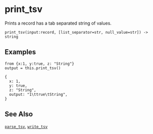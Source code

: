 
# print_tsv

Prints a record has a tab separated string of values.

```tql
print_tsv(input:record, [list_separator=str, null_value=str]) -> string
```

<Docs operator="print_tsv" separator_text="tab" list_sep="," null_value="-"/>

## Examples

```tql
from {x:1, y:true, z: "String"}
output = this.print_tsv()
```
```tql
{
  x: 1,
  y: true,
  z: "String",
  output: "1\ttrue\tString",
}
```

## See Also

[`parse_tsv`](./parse_tsv.mdx), [`write_tsv`](../operators/write_tsv.md)
